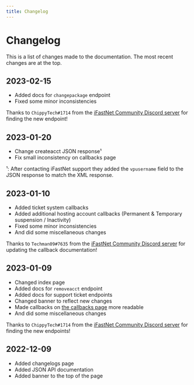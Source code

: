 ```yaml
---
title: Changelog
---
```


# Changelog
This is a list of changes made to the documentation. The most recent changes are at the top.

## 2023-02-15
* Added docs for `changepackage` endpoint
* Fixed some minor inconsistencies

Thanks to `ChippyTech#1714` from the [iFastNet Community Discord server](https://dsc.gg/ifastnet) for finding the new endpoint!

## 2023-01-20
* Change createacct JSON response¹
* Fix small inconsistency on callbacks page

¹: After contacting iFastNet support they added the `vpusername` field to the JSON response to match the XML response.

## 2023-01-10
* Added ticket system callbacks
* Added additional hosting account callbacks (Permanent & Temporary suspension / Inactivity)
* Fixed some minor inconsistencies
* And did some miscellaneous changes

Thanks to `Techman09#7635` from the [iFastNet Community Discord server](https://dsc.gg/ifastnet) for updating the callback documentation!

## 2023-01-09
* Changed index page
* Added docs for `removeacct` endpoint
* Added docs for support ticket endpoints
* Changed banner to reflect new changes
* Made callbacks on [the callbacks page](/initial-setup/callbacks) more readable
* And did some miscellaneous changes

Thanks to `ChippyTech#1714` from the [iFastNet Community Discord server](https://dsc.gg/ifastnet) for finding the new endpoints!

## 2022-12-09
* Added changelogs page
* Added JSON API documentation
* Added banner to the top of the page